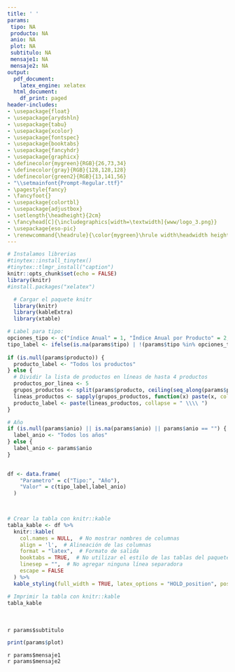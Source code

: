 ```yaml
---
title: ' '
params:
 tipo: NA
 producto: NA
 anio: NA
 plot: NA
 subtitulo: NA
 mensaje1: NA
 mensaje2: NA
output:
  pdf_document:
    latex_engine: xelatex
  html_document:
    df_print: paged
header-includes:
- \usepackage{float}
- \usepackage{arydshln}
- \usepackage{tabu}
- \usepackage{xcolor}
- \usepackage{fontspec}
- \usepackage{booktabs}  
- \usepackage{fancyhdr}
- \usepackage{graphicx}
- \definecolor{mygreen}{RGB}{26,73,34}
- \definecolor{gray}{RGB}{128,128,128}
- \definecolor{green2}{RGB}{13,141,56}
- "\\setmainfont{Prompt-Regular.ttf}"
- \pagestyle{fancy}
- \fancyfoot{} 
- \usepackage{colortbl}
- \usepackage{adjustbox}
- \setlength{\headheight}{2cm}
- \fancyhead[C]{\includegraphics[width=\textwidth]{www/logo_3.png}}
- \usepackage{eso-pic}
- \renewcommand{\headrule}{\color{mygreen}\hrule width\headwidth height\headrulewidth} 
---
```



```r
# Instalamos librerias
#tinytex::install_tinytex()
#tinytex::tlmgr_install("caption")
knitr::opts_chunk$set(echo = FALSE)
library(knitr)
#install.packages("xelatex")
```
<!-- Fecha -->
\begin{flushright}
\textcolor{gray}{Informe en línea generado el: `r format(Sys.Date(), "%d %B, %Y")`}
\end{flushright}
\section*{Parámetros con los cuales se generó el informe:}
```r
  # Cargar el paquete knitr
  library(knitr)
  library(kableExtra)
  library(xtable)

# Label para tipo: 
opciones_tipo <- c("índice Anual" = 1, "Índice Anual por Producto" = 2, "índice Mensual" = 3, "índice Mensual por Producto" = 4)
tipo_label <- ifelse(is.na(params$tipo) | !(params$tipo %in% opciones_tipo), "NA", names(opciones_tipo)[which(opciones_tipo == params$tipo)])
  
if (is.null(params$producto)) {
  producto_label <- "Todos los productos"
} else {
  # Dividir la lista de productos en líneas de hasta 4 productos
  productos_por_linea <- 5
  grupos_productos <- split(params$producto, ceiling(seq_along(params$producto) / productos_por_linea))
  lineas_productos <- sapply(grupos_productos, function(x) paste(x, collapse = ", "))
  producto_label <- paste(lineas_productos, collapse = " \\\\ ")
}

# Año
if (is.null(params$anio) || is.na(params$anio) || params$anio == "") {
  label_anio <- "Todos los años"
} else {
  label_anio <- params$anio
}

  
df <- data.frame(
    "Parametro" = c("Tipo:", "Año"),
    "Valor" = c(tipo_label,label_anio)
  )
  


# Crear la tabla con knitr::kable
tabla_kable <- df %>%
  knitr::kable(
    col.names = NULL,  # No mostrar nombres de columnas
    align = 'l',  # Alineación de las columnas
    format = "latex",  # Formato de salida
    booktabs = TRUE,  # No utilizar el estilo de las tablas del paquete booktabs
    linesep = "",  # No agregar ninguna línea separadora
    escape = FALSE
  ) %>%
  kable_styling(full_width = TRUE, latex_options = "HOLD_position", position = "left", bootstrap_options = "borderless")  # Estilo de la tabla con bordes blancos y cuadrícula completa

# Imprimir la tabla con knitr::kable
tabla_kable

```
<!-- Titulo del tablaro -->
\fontsize{14}{14} \selectfont \textcolor{mygreen}{Índice de diversidad de destino de los alimentos}\
<!-- Subtitulo -->
\fontsize{12}{12} \selectfont \textcolor{green2}{Análisis de la variedad de territorios conectados por el flujo de alimentos desde Antioquia hacia otras plazas en SIPSA.}\
<!-- Subtitulo dinamico -->
\fontsize{10}{10} \selectfont `r params$subtitulo`\
```r
print(params$plot)
```
\fontsize{10}{10} \selectfont `r params$mensaje1`\
\fontsize{10}{10} \selectfont `r params$mensaje2`\

\fontsize{8}{8} \selectfont \textcolor{mygreen}{Fuente: Cálculos propios a partir de datos del Sistema de Información de Precios y Abastecimiento del Sector Agropecuario (SIPSA).}\newline
\fontsize{8}{8} \selectfont \textcolor{mygreen}{Este gráfico se calcula con base en índice de Herfindahl-Hirschman.}\newline
\fontsize{8}{8} \selectfont \textcolor{mygreen}{La fórmula del índice de Herfindahl-Hirschman es $IHH = \sum_{i=1}^{n} S_{i}^{2}$ donde $S_{i}$ es la participación que tiene cada municipio (origen) en el total de volumen de alimentos que ingresan.}\newline

\AddToShipoutPictureBG*{\includegraphics[width=\paperwidth,height=3cm,keepaspectratio]{www/logo_2.png}}
